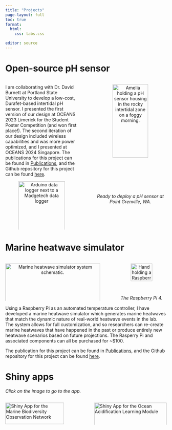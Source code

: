 ```yaml
---
title: "Projects"
page-layout: full
toc: true
format:
  html:
    css: tabs.css

editor: source
---
```


::: panel-tabset
# Open-source pH sensor

::: columns
::: {.column width="49%"}
I am collaborating with Dr. David Burnett at Portland State University to develop a low-cost, Durafet-based intertidal pH sensor. I presented the first version of our design at OCEANS 2023 Limerick for the Student Poster Competition (and won first place!). The second iteration of our design included wireless capabilities and was more power optimized, and I presented at OCEANS 2024 Singapore. The publications for this project can be found in <a href="https://ameliaritger.github.io/publications.html">Publications</a>, and the Github repository for this project can be found <a href="https://github.com/ameliaritger/arduino-ph-sensor" target="_blank">here</a>.

<center>

<p><img src="images/arduino-comparison.jpg" alt="Arduino data logger next to a Madgetech data logger" width="80%"/></p>

</center>

<i>New design data logger (left, black/blue) alongside old design data logger (right, green).</i>
:::

::: {.column width="2%"}
:::

::: {.column width="49%"}
<center>

<p><img src="images/amelia-ph-sensor.jpg" alt="Amelia holding a pH sensor housing in the rocky intertidal zone on a foggy morning." width="70%"/></p>

<i>Ready to deploy a pH sensor at Point Grenville, WA.</i>

</center>
:::
:::

# Marine heatwave simulator

::: columns
::: {.column width="64%"}
<center>

<p><img src="images/mhwsim.jpg" alt="Marine heatwave simulator system schematic." width="100%"/></p>

<i>Marine heatwave simulator system schematic.</i>

</center>
:::

::: {.column width="2%"}
:::

::: {.column width="34%"}
<center>

<p><img src="images/rpi.jpg" alt="Hand holding a Raspberry Pi." width="65%"/></p>

<i>The Raspberry Pi 4.</i>

</center>
:::
:::

Using a Raspberry Pi as an automated temperature controller, I have developed a marine heatwave simulator which generates marine heatwaves that match the dynamic nature of real-world heatwave events in the lab. The system allows for full customization, and so researchers can re-create marine heatwaves that have happened in the past or produce entirely new heatwave scenarios based on future projections. The Rasperry Pi and associated components can all be purchased for \~\$100.

The publication for this project can be found in <a href="https://ameliaritger.github.io/publications.html">Publications</a>, and the Github repository for this project can be found <a href="https://github.com/ameliaritger/MHWsim/" target="_blank">here</a>.

# Shiny apps

<i>Click on the image to go to the app.</i>

::: columns
::: {.column width="49%"}
<p><a href="https://ameliaritger.shinyapps.io/mbon-shiny-app/" target="_blank"><img src="images/shiny-mbon.png" alt="Shiny App for the Marine Biodiversity Observation Network" width="90%"/></a></p>
:::

::: {.column width="2%"}
:::

::: {.column width="49%"}
<p><a href="https://ameliaritger.shinyapps.io/intertidal-oa-module/" target="_blank"><img src="images/shiny-oa-module.png" alt="Shiny App for the Ocean Acidification Learning Module" width="100%"/></a></p>
:::
:::
:::
